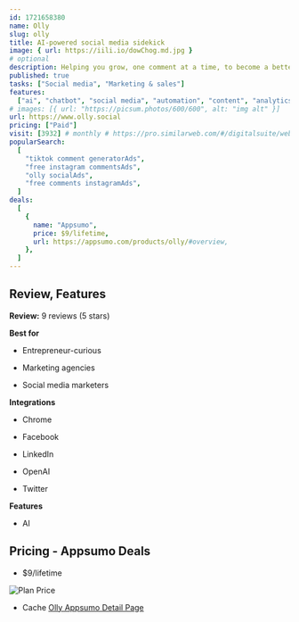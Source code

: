 ```yaml
---
id: 1721658380
name: Olly
slug: olly
title: AI-powered social media sidekick
image: { url: https://iili.io/dowChog.md.jpg }
# optional
description: Helping you grow, one comment at a time, to become a better brand -- and faster. Flexible Chrome Extension that can generate comments, posts, replies, and summarize across all social media platforms
published: true
tasks: ["Social media", "Marketing & sales"]
features:
  ["ai", "chatbot", "social media", "automation", "content", "analytics"]
# images: [{ url: "https://picsum.photos/600/600", alt: "img alt" }]
url: https://www.olly.social
pricing: ["Paid"]
visit: [3932] # monthly # https://pro.similarweb.com/#/digitalsuite/websiteanalysis/home
popularSearch:
  [
    "tiktok comment generatorAds",
    "free instagram commentsAds",
    "olly socialAds",
    "free comments instagramAds",
  ]
deals:
  [
    {
      name: "Appsumo",
      price: $9/lifetime,
      url: https://appsumo.com/products/olly/#overview,
    },
  ]
---
```


## Review, Features

**Review:** 9 reviews (5 stars)

**Best for**

- Entrepreneur-curious

- Marketing agencies

- Social media marketers

**Integrations**

- Chrome

- Facebook

- LinkedIn

- OpenAI

- Twitter

**Features**

- AI

## Pricing - Appsumo Deals

- $9/lifetime

<Img src="https://iili.io/dowEOqx.png" alt="Plan Price" />

- Cache [Olly Appsumo Detail Page](https://iili.io/dowGcTF.png)
